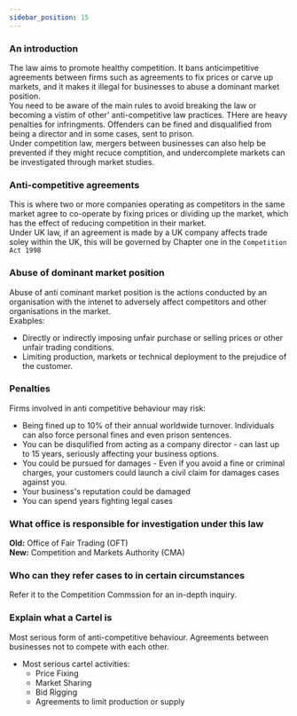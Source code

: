 ```yaml
---
sidebar_position: 15
---
```

### An introduction
The law aims to promote healthy competition. It bans anticimpetitive agreements between firms such as agreements to fix prices or carve up markets, and it makes it illegal for businesses to abuse a dominant market position. <br />
You need to be aware of the main rules to avoid breaking the law or becoming a vistim of other' anti-competitive law practices. THere are heavy penalties for infringments. Offenders can be fined and disqualified from being a director and in some cases, sent to prison. <br />
Under competition law, mergers between businesses can also help be prevented if they might recuce comptition, and undercomplete markets can be investigated through market studies. <br />

### Anti-competitive agreements
This is where two or more companies operating as competitors in the same market agree to co-operate by fixing prices or dividing up the market, which has the effect of reducing competition in their market.  <br />
Under UK law, if an agreement is made by a UK company affects trade soley within the UK, this will be governed by Chapter one in the `Competition Act 1998`

### Abuse of dominant market position
Abuse of anti cominant market position is the actions conducted by an organisation with the intenet to adversely affect competitors and other organisations in the market. <br />
Exabples: <br />
- Directly or indirectly imposing unfair purchase or selling prices or other unfair trading conditions. 
- Limiting production, markets or technical deployment to the prejudice of the customer. 

### Penalties
Firms involved in anti competitive behaviour may risk: <br />
- Being fined up to 10% of their annual worldwide turnover. Individuals can also force personal fines and even prison sentences. 
- You can be disqulified from acting as a company director - can last up to 15 years, seriously affecting your business options. 
- You could be pursued for damages - Even if you avoid a fine or criminal charges, your customers could launch a civil claim for damages cases against you.
- Your business's reputation could be damaged
- You can spend years fighting legal cases

### What office is responsible for investigation under this law
**Old:** Office of Fair Trading (OFT) <br />
**New:** Competition and Markets Authority (CMA)

### Who can they refer cases to in certain circumstances
Refer it to the Competition Commssion for an in-depth inquiry. 

### Explain what a Cartel is
Most serious form of anti-competitive behaviour. Agreements between businesses not to compete with each other. 
- Most serious cartel activities:
  - Price Fixing
  - Market Sharing
  - Bid Rigging
  - Agreements to limit production or supply
